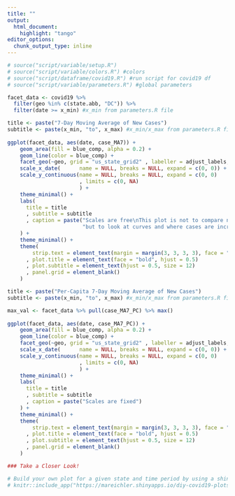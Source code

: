 ```yaml
---
title: ""
output:
  html_document:
    highlight: "tango"
editor_options: 
  chunk_output_type: inline
---
```


```r
# source("script/variable/setup.R")
# source("script/variable/colors.R") #colors 
# source("script/dataframe/covid19.R") #run script for covid19 df 
# source("script/variable/parameters.R") #global parameters 
```

```r
facet_data <- covid19 %>%
  filter(geo %in% c(state.abb, "DC")) %>% 
  filter(date >= x_min) #x_min from parameters.R file 
```


```r
title <- paste("7-Day Moving Average of New Cases")
subtitle <- paste(x_min, "to", x_max) #x_min/x_max from parameters.R file 
  
ggplot(facet_data, aes(date, case_MA7)) + 
    geom_area(fill = blue_comp, alpha = 0.2) + 
    geom_line(color = blue_comp) + 
    facet_geo(~geo, grid = "us_state_grid2" , labeller = adjust_labels, scales = "free") +
    scale_x_date(      name = NULL, breaks = NULL, expand = c(0, 0)) + 
    scale_y_continuous(name = NULL, breaks = NULL, expand = c(0, 0)
                       , limits = c(0, NA)
                       ) +
    theme_minimal() +
    labs(
      title = title
      , subtitle = subtitle
      , caption = paste("Scales are free\nThis plot is not to compare numbers state to state",
                        "but to look at curves and where cases are increasing or decreasing")
    ) +
    theme_minimal() +
    theme(
        strip.text = element_text(margin = margin(3, 3, 3, 3), face = "bold")
      , plot.title = element_text(face = "bold", hjust = 0.5)
      , plot.subtitle = element_text(hjust = 0.5, size = 12)
      , panel.grid = element_blank()
    ) 
```


```r

title <- paste("Per-Capita 7-Day Moving Average of New Cases")
subtitle <- paste(x_min, "to", x_max) #x_min/x_max from parameters.R file 

max_val <- facet_data %>% pull(case_MA7_PC) %>% max()
  
ggplot(facet_data, aes(date, case_MA7_PC)) + 
    geom_area(fill = blue_comp, alpha = 0.2) + 
    geom_line(color = blue_comp) + 
    facet_geo(~geo, grid = "us_state_grid2" , labeller = adjust_labels, scales = "fixed") +
    scale_x_date(      name = NULL, breaks = NULL, expand = c(0, 0)) + 
    scale_y_continuous(name = NULL, breaks = NULL, expand = c(0, 0)
                       , limits = c(0, NA)
                       ) +
    theme_minimal() +
    labs(
      title = title
      , subtitle = subtitle
      , caption = paste("Scales are fixed")
    ) +
    theme_minimal() +
    theme(
        strip.text = element_text(margin = margin(3, 3, 3, 3), face = "bold")
      , plot.title = element_text(face = "bold", hjust = 0.5)
      , plot.subtitle = element_text(hjust = 0.5, size = 12)
      , panel.grid = element_blank()
    ) 
```




```r
### Take a Closer Look! 

# Build your own plot for a given state and time period by using a shiny app.  The app can be access through this  link, <a href="https://mareichler.shinyapps.io/diy-covid19-plots/" target = "_blank">mareichler.shinyapps.io/diy-covid19-plots/</a>, and is also embedded below:  
# knitr::include_app("https://mareichler.shinyapps.io/diy-covid19-plots/", height = "500px")
```






